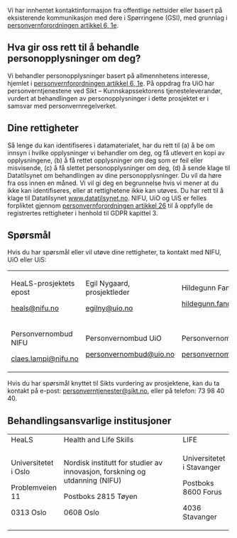 Vi har innhentet kontaktinformasjon fra offentlige nettsider eller basert på eksisterende kommunikasjon med dere i Spørringene (GSI), med grunnlag i [personvernforordningen artikkel 6, 1e](https://lovdata.no/lov/2018-06-15-38/gdpr/a6).

## Hva gir oss rett til å behandle personopplysninger om deg?

Vi behandler personopplysninger basert på allmennhetens interesse, hjemlet i [personvernforordningen artikkel 6, 1e](https://lovdata.no/lov/2018-06-15-38/gdpr/a6). På oppdrag fra UiO har personverntjenestene ved Sikt – Kunnskapssektorens tjenesteleverandør, vurdert at behandlingen av personopplysninger i dette prosjektet er i samsvar med personvernregelverket.

## Dine rettigheter

Så lenge du kan identifiseres i datamaterialet, har du rett til (a) å be om innsyn i hvilke opplysninger vi behandler om deg, og få utlevert en kopi av opplysningene, (b) å få rettet opplysninger om deg som er feil eller misvisende, (c) å få slettet personopplysninger om deg, (d) å sende klage til Datatilsynet om behandlingen av dine personopplysninger. Du vil da høre fra oss innen en måned. Vi vil gi deg en begrunnelse hvis vi mener at du ikke kan identifiseres, eller at rettighetene ikke kan utøves. Du har rett til å klage til Datatilsynet [www.datatilsynet.no](http://www.datatilsynet.no). NIFU, UiO og UiS er felles forpliktet gjennom [personvernforordningen artikkel 26](https://lovdata.no/lov/2018-06-15-38/gdpr/a26) til å oppfylle de registrertes rettigheter i henhold til GDPR kapittel 3.

## Spørsmål

Hvis du har spørsmål eller vil utøve dine rettigheter, ta kontakt med NIFU, UiO eller UiS:

+----------------------------------------------------+----------------------------------------------------------+--------------------------------------------------------------+
| HeaLS-prosjektets epost                            | Egil Nygaard, prosjektleder                              | Hildegunn Fandrem                                            |
|                                                    |                                                          |                                                              |
| [heals\@nifu.no](mailto:heals@nifu.no)             | [egilny\@uio.no](mailto:egilny@uio.no)                   | [hildegunn.fandrem\@uis.no](mailto:hildegunn.fandrem@uis.no) |
+----------------------------------------------------+----------------------------------------------------------+--------------------------------------------------------------+
| Personvernombud NIFU                               | Personvernombud UiO                                      | Personvernombud UiS                                          |
|                                                    |                                                          |                                                              |
| [claes.lampi\@nifu.no](mailto:claes.lampi@nifu.no) | [personvernombud\@uio.no](mailto:personvernombud@uio.no) | [personvernombud\@uis.no](mailto:personvernombud@uis.no)     |
+----------------------------------------------------+----------------------------------------------------------+--------------------------------------------------------------+

Hvis du har spørsmål knyttet til Sikts vurdering av prosjektene, kan du ta kontakt på e-post: [personverntjenester\@sikt.no](mailto:personverntjenester@sikt.no), eller på telefon: 73 98 40 40.

## Behandlingsansvarlige institusjoner

+----------------------+----------------------------------------------------------------------------+---------------------------+
| HeaLS                | Health and Life Skills                                                     | LIFE                      |
+----------------------+----------------------------------------------------------------------------+---------------------------+
| Universitetet i Oslo | Nordisk institutt for studier av innovasjon, forskning og utdanning (NIFU) | Universitetet i Stavanger |
|                      |                                                                            |                           |
| Problemveien 11      | Postboks 2815 Tøyen                                                        | Postboks 8600 Forus       |
|                      |                                                                            |                           |
| 0313 Oslo            | 0608 Oslo                                                                  | 4036 Stavanger            |
+----------------------+----------------------------------------------------------------------------+---------------------------+